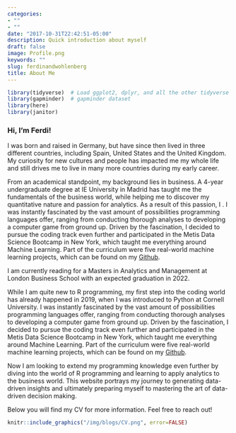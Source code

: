 ```yaml
---
categories:
- ""
- ""
date: "2017-10-31T22:42:51-05:00"
description: Quick introduction about myself
draft: false
image: Profile.png
keywords: ""
slug: ferdinandwohlenberg
title: About Me
---
```


```r
library(tidyverse)  # Load ggplot2, dplyr, and all the other tidyverse packages
library(gapminder)  # gapminder dataset
library(here)
library(janitor)
```

### Hi, I'm Ferdi!
I was born and raised in Germany, but have since then lived in three different countries, including Spain, United States and the United Kingdom. My curiosity for new cultures and people has impacted me my whole life and still drives me to live in many more countries during my early career.\ 
    
From an academical standpoint, my background lies in business. A 4-year undergraduate degree at IE University in Madrid has taught me the fundamentals of the business world, while helping me to discover my quantitative nature and passion for analytics. As a result of this passion, I . I was instantly fascinated by the vast amount of possibilities programming languages offer, ranging from conducting thorough analyses to developing a computer game from ground up. Driven by the fascination, I decided to pursue the coding track even further and participated in the Metis Data Science Bootcamp in New York, which taught me everything around Machine Learning. Part of the curriculum were five real-world machine learning projects, which can be found on my [Github](https://github.com/ferdiwo/Metis-2019).\n

I am currently reading for a Masters in Analytics and Management at London Business School with an expected graduation in 2022.\ 
   
While I am quite new to R programming, my first step into the coding world has already happened in 2019, when I was introduced to Python at Cornell University. I was instantly fascinated by the vast amount of possibilities programming languages offer, ranging from conducting thorough analyses to developing a computer game from ground up. Driven by the fascination, I decided to pursue the coding track even further and participated in the Metis Data Science Bootcamp in New York, which taught me everything around Machine Learning. Part of the curriculum were five real-world machine learning projects, which can be found on my [Github](https://github.com/ferdiwo/Metis-2019).\n  

Now I am looking to extend my programming knowledge even further by diving into the world of R programming and learning to apply analytics to the business world. This website portrays my journey to generating data-driven insights and ultimately preparing myself to mastering the art of data-driven decision making.

Below you will find my CV for more information. Feel free to reach out!

```r
knitr::include_graphics("/img/blogs/CV.png", error=FALSE)
```

